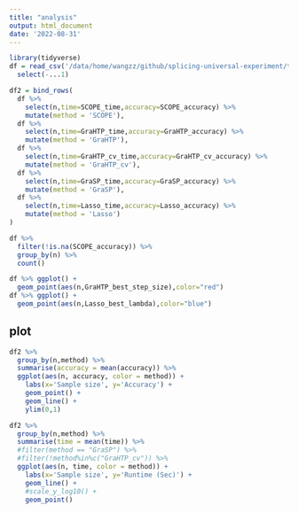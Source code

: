 ```yaml
---
title: "analysis"
output: html_document
date: '2022-08-31'
---
```


```r
library(tidyverse)
df = read_csv('/data/home/wangzz/github/splicing-universal-experiment/total_experiment/experiment/linear_experiment.csv') %>% 
  select(-...1)
```

```r
df2 = bind_rows(
  df %>% 
    select(n,time=SCOPE_time,accuracy=SCOPE_accuracy) %>% 
    mutate(method = 'SCOPE'),
  df %>% 
    select(n,time=GraHTP_time,accuracy=GraHTP_accuracy) %>% 
    mutate(method = 'GraHTP'),
  df %>% 
    select(n,time=GraHTP_cv_time,accuracy=GraHTP_cv_accuracy) %>% 
    mutate(method = 'GraHTP_cv'),
  df %>% 
    select(n,time=GraSP_time,accuracy=GraSP_accuracy) %>% 
    mutate(method = 'GraSP'),
  df %>% 
    select(n,time=Lasso_time,accuracy=Lasso_accuracy) %>% 
    mutate(method = 'Lasso')
)
```
```r
df %>% 
  filter(!is.na(SCOPE_accuracy)) %>% 
  group_by(n) %>% 
  count()
```


```r
df %>% ggplot() +
  geom_point(aes(n,GraHTP_best_step_size),color="red") 
df %>% ggplot() +
  geom_point(aes(n,Lasso_best_lambda),color="blue")
```

## plot


```r
df2 %>% 
  group_by(n,method) %>% 
  summarise(accuracy = mean(accuracy)) %>% 
  ggplot(aes(n, accuracy, color = method)) +
    labs(x='Sample size', y='Accuracy') +
    geom_point() +
    geom_line() + 
    ylim(0,1)
```

```r
df2 %>% 
  group_by(n,method) %>% 
  summarise(time = mean(time)) %>% 
  #filter(method == "GraSP") %>% 
  #filter(!method%in%c("GraHTP_cv")) %>% 
  ggplot(aes(n, time, color = method)) +
    labs(x='Sample size', y='Runtime (Sec)') +
    geom_line() +
    #scale_y_log10() +
    geom_point() 
  
```
